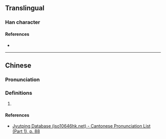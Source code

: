 {{character info/new}}
==Translingual==

===Han character===
{{Han char|rn=32|rad=土|as=10|sn=13|four=|canj=GHHI|ids=⿰土射}}

====References====
* {{Han ref|kx=0236.341|hdz=10472.130|uh=586E|ud=22638}}

----

==Chinese==
{{zh-forms}}

===Pronunciation===
{{zh-pron
|m=xiè
|c=ze6
|cat=
}}

===Definitions===
{{zh-hanzi}}

# {{rfdef|zh}}

====References====
* [http://www.iso10646hk.net/jp/document/download.jsp Jyutping Database (iso10646hk.net) - Cantonese Pronunciation List (Part 1), p. 88]